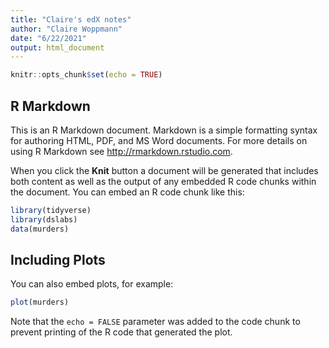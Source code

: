 ```yaml
---
title: "Claire's edX notes"
author: "Claire Woppmann"
date: "6/22/2021"
output: html_document
---
```


```r
knitr::opts_chunk$set(echo = TRUE)
```

## R Markdown

This is an R Markdown document. Markdown is a simple formatting syntax for authoring HTML, PDF, and MS Word documents. For more details on using R Markdown see <http://rmarkdown.rstudio.com>.

When you click the **Knit** button a document will be generated that includes both content as well as the output of any embedded R code chunks within the document. You can embed an R code chunk like this:

```r
library(tidyverse)
library(dslabs)
data(murders)
```

## Including Plots

You can also embed plots, for example:

```r
plot(murders)
```

Note that the `echo = FALSE` parameter was added to the code chunk to prevent printing of the R code that generated the plot.



